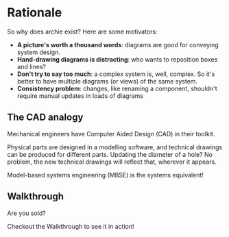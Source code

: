 
<Layout>
<SEO title="Rationale" />

# Rationale

So why does archie exist? Here are some motivators:

- **A picture's worth a thousand words**: diagrams are good for conveying system design.
- **Hand-drawing diagrams is distracting**: who wants to reposition boxes and lines?
- **Don't try to say too much**: a complex system is, well, complex. So it's better to have multiple diagrams (or views) of the same system.
- **Consistency problem**: changes, like renaming a component, shouldn't require manual updates in loads of diagrams


## The CAD analogy

Mechanical engineers have Computer Aided Design (CAD) in their toolkit.

Physical parts are designed in a modelling software, and technical drawings can be produced for different parts.
Updating the diameter of a hole? No problem, the new technical drawings will reflect that, wherever it appears.

Model-based systems engineering (MBSE) is the systems equivalent!

## Walkthrough

Are you sold?

Checkout the <Link to="/walkthrough/">Walkthrough</Link> to see it in action!

</Layout>
